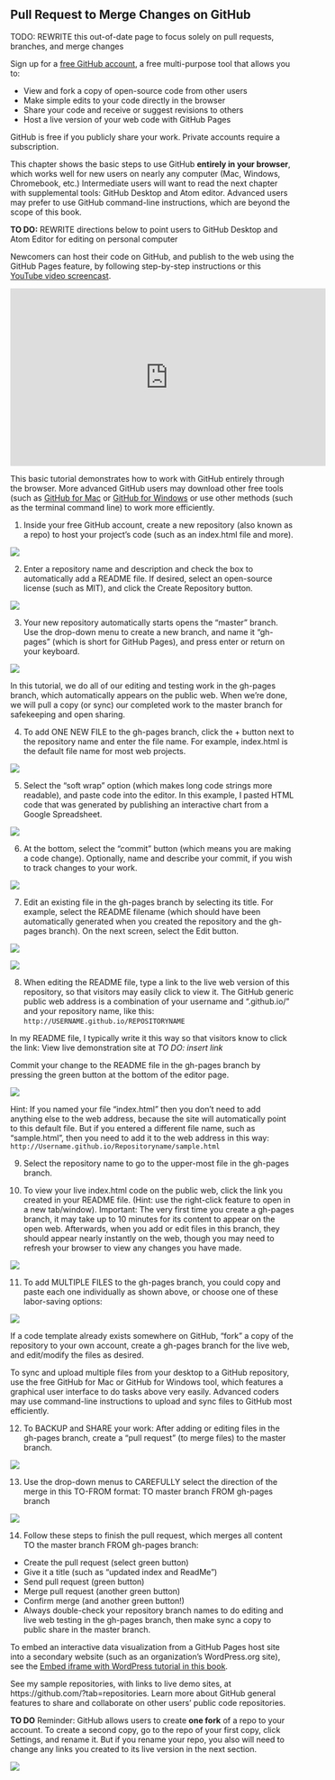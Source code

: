 ## Pull Request to Merge Changes on GitHub {- #pull-request}
TODO: REWRITE this out-of-date page to focus solely on pull requests, branches, and merge changes

Sign up for a [free GitHub account](http://github.com), a free multi-purpose tool that allows you to:

- View and fork a copy of open-source code from other users
- Make simple edits to your code directly in the browser
- Share your code and receive or suggest revisions to others
- Host a live version of your web code with GitHub Pages

GitHub is free if you publicly share your work. Private accounts require a subscription.

This chapter shows the basic steps to use GitHub **entirely in your browser**, which works well for new users on nearly any computer (Mac, Windows, Chromebook, etc.) Intermediate users will want to read the next chapter with supplemental tools: GitHub Desktop and Atom editor. Advanced users may prefer to use GitHub command-line instructions, which are beyond the scope of this book.

**TO DO:** REWRITE directions below to point users to GitHub Desktop and Atom Editor for editing on personal computer

Newcomers can host their code on GitHub, and publish to the web using the GitHub Pages feature, by following step-by-step instructions or this [YouTube video screencast](http://youtu.be/ZVejLE8qtOI).

<iframe width="560" height="315" src="https://www.youtube.com/embed/ZVejLE8qtOI?rel=0" frameborder="0" allow="autoplay; encrypted-media" allowfullscreen></iframe>

This basic tutorial demonstrates how to work with GitHub entirely through the browser. More advanced GitHub users may download other free tools (such as [GitHub for Mac](https://mac.github.com) or [GitHub for Windows](https://windows.github.com) or use other methods (such as the terminal command line) to work more efficiently.

1) Inside your free GitHub account, create a new repository (also known as a repo) to host your project's code (such as an index.html file and more).

![](images/10-github/GitHub-NewRepo.png)

2) Enter a repository name and description and check the box to automatically add a README file. If desired, select an open-source license (such as MIT), and click the Create Repository button.

![](images/10-github/GitHub-CreateRepo.png)

3) Your new repository automatically starts opens the "master" branch. Use the drop-down menu to create a new branch, and name it "gh-pages" (which is short for GitHub Pages), and press enter or return on your keyboard.

![](images/10-github/GitHub-CreateBranch.png)

In this tutorial, we do all of our editing and testing work in the gh-pages branch, which automatically appears on the public web. When we're done, we will pull a copy (or sync) our completed work to the master branch for safekeeping and open sharing.

4) To add ONE NEW FILE to the gh-pages branch, click the + button next to the repository name and enter the file name. For example, index.html is the default file name for most web projects.

![](images/10-github/GitHub-CreateNewFile.png)

5) Select the "soft wrap" option (which makes long code strings more readable), and paste code into the editor. In this example, I pasted HTML code that was generated by publishing an interactive chart from a Google Spreadsheet.

![](images/10-github/GitHub-CreateFile.png)

6) At the bottom, select the "commit" button (which means you are making a code change). Optionally, name and describe your commit, if you wish to track changes to your work.

![](images/10-github/GitHub-CommitButton.png)

7) Edit an existing file in the gh-pages branch by selecting its title. For example, select the README filename (which should have been automatically generated when you created the repository and the gh-pages branch). On the next screen, select the Edit button.

![](images/10-github/GitHub-EditFile.png)

![](images/10-github/GitHub-EditFile2.png)

8) When editing the README file, type a link to the live web version of this repository, so that visitors may easily click to view it. The GitHub generic public web address is a combination of your username and ".github.io/" and your repository name, like this: `http://USERNAME.github.io/REPOSITORYNAME`

In my README file, I typically write it this way so that visitors know to click the link:
View live demonstration site at *TO DO: insert link*

Commit your change to the README file in the gh-pages branch by pressing the green button at the bottom of the editor page.

![](images/10-github/GitHub-EditReadMe.png)

Hint: If you named your file "index.html" then you don't need to add anything else to the web address, because the site will automatically point to this default file. But if you entered a different file name, such as "sample.html", then you need to add it to the web address in this way:  `http://Username.github.io/Repositoryname/sample.html`

9) Select the repository name to go to the upper-most file in the gh-pages branch.

10) To view your live index.html code on the public web, click the link you created in your README file. (Hint: use the right-click feature to open in a new tab/window). Important: The very first time you create a gh-pages branch, it may take up to 10 minutes for its content to appear on the open web. Afterwards, when you add or edit files in this branch, they should appear nearly instantly on the web, though you may need to refresh your browser to view any changes you have made.

![](images/10-github/GitHub-SelectRepoName2.png)

11) To add MULTIPLE FILES to the gh-pages branch, you could copy and paste each one individually as shown above, or choose one of these labor-saving options:

![](images/10-github/GitHub-ForkCloneDownload.png)

If a code template already exists somewhere on GitHub, "fork" a copy of the repository to your own account, create a gh-pages branch for the live web, and edit/modify the files as desired.

To sync and upload multiple files from your desktop to a GitHub repository, use the free GitHub for Mac or GitHub for Windows tool, which features a graphical user interface to do tasks above very easily.
Advanced coders may use command-line instructions to upload and sync files to GitHub most efficiently.

12) To BACKUP and SHARE your work: After adding or editing files in the gh-pages branch, create a "pull request" (to merge files) to the master branch.

![](images/10-github/GitHub-PullRequest.png)

13) Use the drop-down menus to CAREFULLY select the direction of the merge in this TO-FROM format:
TO master branch FROM gh-pages branch

![](images/10-github/GitHub-ToFrom.png)

14) Follow these steps to finish the pull request, which merges all content TO the master branch FROM gh-pages branch:

- Create the pull request (select green button)
- Give it a title (such as "updated index and ReadMe")
- Send pull request (green button)
- Merge pull request (another green button)
- Confirm merge (and another green button!)
- Always double-check your repository branch names to do editing and live web testing in the gh-pages branch, then make sync a copy to public share in the master branch.

To embed an interactive data visualization from a GitHub Pages host site into a secondary website (such as an organization's WordPress.org site), see the [Embed iframe with WordPress tutorial in this book](iframe-wordpress.html).

See my sample repositories, with links to live demo sites, at https://github.com/?tab=repositories. Learn more about GitHub general features to share and collaborate on other users' public code repositories.

**TO DO**
Reminder: GitHub allows users to create **one fork** of a repo to your account. To create a second copy, go to the repo of your first copy, click Settings, and rename it. But if you rename your repo, you also will need to change any links you created to its live version in the next section.

![](images/10-github/Github-settings-rename.png)
